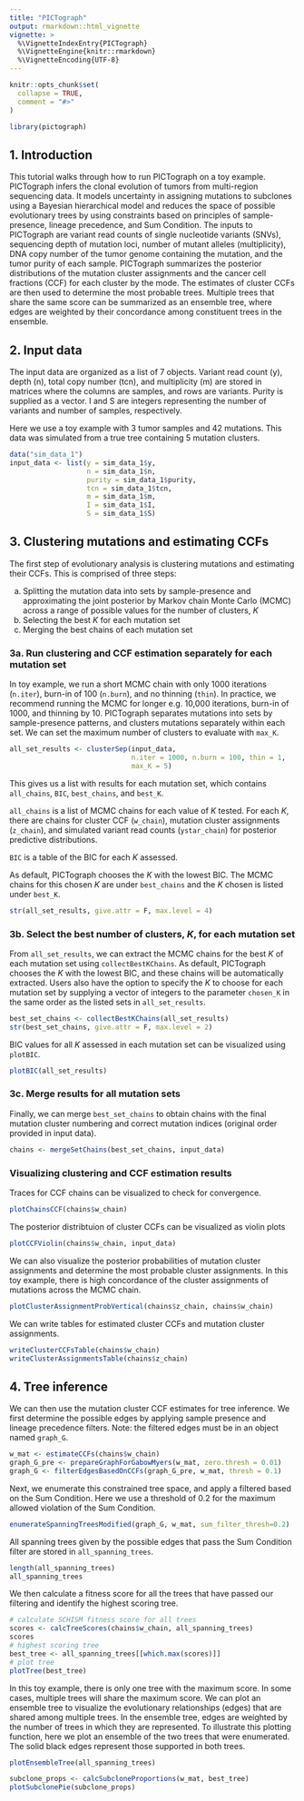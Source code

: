 ```yaml
---
title: "PICTograph"
output: rmarkdown::html_vignette
vignette: >
  %\VignetteIndexEntry{PICTograph}
  %\VignetteEngine{knitr::rmarkdown}
  %\VignetteEncoding{UTF-8}
---
```


```r
knitr::opts_chunk$set(
  collapse = TRUE,
  comment = "#>"
)
```

```r
library(pictograph)
```

## 1. Introduction

This tutorial walks through how to run PICTograph on a toy example. PICTograph infers the clonal evolution of tumors from multi-region sequencing data. It models uncertainty in assigning mutations to subclones using a Bayesian hierarchical model and reduces the space of possible evolutionary trees by using constraints based on principles of sample-presence, lineage precedence, and Sum Condition. The inputs to PICTograph are variant read counts of single nucleotide variants (SNVs), sequencing depth of mutation loci, number of mutant alleles (multiplicity), DNA copy number of the tumor genome containing the mutation, and the tumor purity of each sample. PICTograph summarizes the posterior distributions of the mutation cluster assignments and the cancer cell fractions (CCF) for each cluster by the mode. The estimates of cluster CCFs are then used to determine the most probable trees. Multiple trees that share the same score can be summarized as an ensemble tree, where edges are weighted by their concordance among constituent trees in the ensemble. 

## 2. Input data

The input data are organized as a list of 7 objects. Variant read count (y), depth (n), total copy number (tcn), and multiplicity (m) are stored in matrices where the columns are samples, and rows are variants. Purity is supplied as a vector. I and S are integers representing the number of variants and number of samples, respectively.

Here we use a toy example with 3 tumor samples and 42 mutations. This data was simulated from a true tree containing 5 mutation clusters. 

```r
data("sim_data_1")
input_data <- list(y = sim_data_1$y,
                   n = sim_data_1$n,
                   purity = sim_data_1$purity,
                   tcn = sim_data_1$tcn,
                   m = sim_data_1$m,
                   I = sim_data_1$I,
                   S = sim_data_1$S)
```

## 3. Clustering mutations and estimating CCFs

The first step of evolutionary analysis is clustering mutations and estimating their CCFs. This is comprised of three steps: 

a. Splitting the mutation data into sets by sample-presence and approximating the joint posterior by Markov chain Monte Carlo (MCMC) across a range of possible values for the number of clusters, $K$
b. Selecting the best $K$ for each mutation set
c. Merging the best chains of each mutation set

### 3a. Run clustering and CCF estimation separately for each mutation set 

In toy example, we run a short MCMC chain with only 1000 iterations (`n.iter`), burn-in of 100 (`n.burn`), and no thinning (`thin`). In practice, we recommend running the MCMC for longer e.g. 10,000 iterations, burn-in of 1000, and thinning by 10. PICTograph separates mutations into sets by sample-presence patterns, and clusters mutations separately within each set. We can set the maximum number of clusters to evaluate with `max_K`.

```r
all_set_results <- clusterSep(input_data,
                              n.iter = 1000, n.burn = 100, thin = 1,
                              max_K = 5)
```

This gives us a list with results for each mutation set, which contains `all_chains`, `BIC`, `best_chains`, and `best_K`.

`all_chains` is a list of MCMC chains for each value of $K$ tested. For each $K$, there are chains for cluster CCF (`w_chain`), mutation cluster assignments (`z_chain`), and simulated variant read counts (`ystar_chain`) for posterior predictive distributions. 

`BIC` is a table of the BIC for each $K$ assessed. 

As default, PICTograph chooses the $K$ with the lowest BIC. The MCMC chains for this chosen $K$ are under `best_chains` and the $K$ chosen is listed under `best_K`.

```r
str(all_set_results, give.attr = F, max.level = 4)
```

### 3b. Select the best number of clusters, $K$, for each mutation set

From `all_set_results`, we can extract the MCMC chains for the best $K$ of each mutation set using `collectBestKChains`. As default, PICTograph chooses the $K$ with the lowest BIC, and these chains will be automatically extracted. Users also have the option to specify the $K$ to choose for each mutation set by supplying a vector of integers to the parameter `chosen_K` in the same order as the listed sets in `all_set_results`. 

```r
best_set_chains <- collectBestKChains(all_set_results)
str(best_set_chains, give.attr = F, max.level = 2)
```

BIC values for all $K$ assessed in each mutation set can be visualized using `plotBIC`. 

```r
plotBIC(all_set_results)
```

### 3c. Merge results for all mutation sets

Finally, we can merge `best_set_chains` to obtain chains with the final mutation cluster numbering and correct mutation indices (original order provided in input data). 

```r
chains <- mergeSetChains(best_set_chains, input_data)
```

### Visualizing clustering and CCF estimation results

Traces for CCF chains can be visualized to check for convergence. 

```r
plotChainsCCF(chains$w_chain)
```

The posterior distribtuion of cluster CCFs can be visualized as violin plots

```r
plotCCFViolin(chains$w_chain, input_data)
```



<!-- PICTograph samples the posterior distribution of cluster CCFs. We can visualize the posterior distributions and use the mode as an estimate. The plot facets are organized with samples as columns and clusters as rows.  -->

<!-- ```{r CCF-estimates} -->
<!-- plotDensityCCF(chains$w_chain) -->
<!-- ``` -->

We can also visualize the posterior probabilities of mutation cluster assignments and determine the most probable cluster assignments. In this toy example, there is high concordance of the cluster assignments of mutations across the MCMC chain.  

```r
plotClusterAssignmentProbVertical(chains$z_chain, chains$w_chain)
```

We can write tables for estimated cluster CCFs and mutation cluster assignments.

```r
writeClusterCCFsTable(chains$w_chain)
writeClusterAssignmentsTable(chains$z_chain)
```

## 4. Tree inference 

We can then use the mutation cluster CCF estimates for tree inference. We first determine the possible edges by applying sample presence and lineage precedence filters. Note: the filtered edges must be in an object named `graph_G`. 

```r
w_mat <- estimateCCFs(chains$w_chain)
graph_G_pre <- prepareGraphForGabowMyers(w_mat, zero.thresh = 0.01)
graph_G <- filterEdgesBasedOnCCFs(graph_G_pre, w_mat, thresh = 0.1)
```

Next, we enumerate this constrained tree space, and apply a filtered based on the Sum Condition. Here we use a threshold of 0.2 for the maximum allowed violation of the Sum Condition. 
```r
enumerateSpanningTreesModified(graph_G, w_mat, sum_filter_thresh=0.2)
```

All spanning trees given by the possible edges that pass the Sum Condition filter are stored in `all_spanning_trees`. 
```r
length(all_spanning_trees)
all_spanning_trees
```

We then calculate a fitness score for all the trees that have passed our filtering and identify the highest scoring tree. 
```r
# calculate SCHISM fitness score for all trees
scores <- calcTreeScores(chains$w_chain, all_spanning_trees)
scores
# highest scoring tree
best_tree <- all_spanning_trees[[which.max(scores)]]
# plot tree
plotTree(best_tree)
```

In this toy example, there is only one tree with the maximum score. In some cases, multiple trees will share the maximum score. We can plot an ensemble tree to visualize the evolutionary relationships (edges) that are shared among multiple trees. In the ensemble tree, edges are weighted by the number of trees in which they are represented. To illustrate this plotting function, here we plot an ensemble of the two trees that were enumerated. The solid black edges represent those supported in both trees.  

```r
plotEnsembleTree(all_spanning_trees)
```

```r
subclone_props <- calcSubcloneProportions(w_mat, best_tree)
plotSubclonePie(subclone_props)
```
